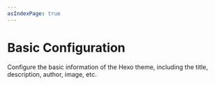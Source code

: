 ```yaml
---
asIndexPage: true
---
```


# Basic Configuration

Configure the basic information of the Hexo theme, including the title, description, author, image, etc.
